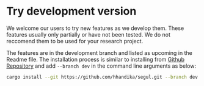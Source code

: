 # Try development version

We welcome our users to try new features as we develop them. These features usually only partially or have not been tested. We do not reccomend them to be used for your research project.

The features are in the development branch and listed as upcoming in the Readme file. The installation process is similar to installing from [Github Repository](#installing-from-a-github-repository) and add `--branch dev` in the command line arguments as below:

```Bash
cargo install --git https://github.com/hhandika/segul.git --branch dev
```
